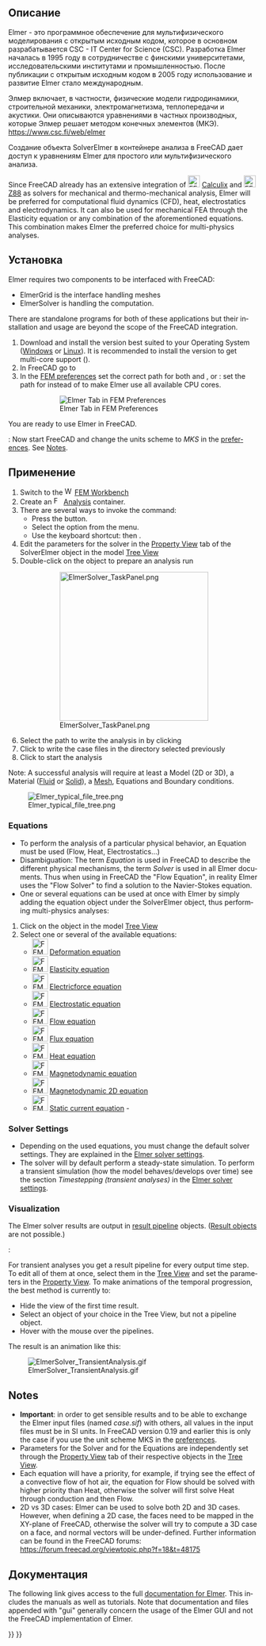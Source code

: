 <languages/>

<div class="mw-translate-fuzzy">
{{Docnav/ru
|[[FEM_SolverCalculiX/ru|Solver CalculiX]]
|[[FEM_SolverZ88/ru|Solver Z88]]
|[[FEM_Workbench/ru|FEM]]
|IconL=FEM_SolverCalculiX.svg
|IconR=FEM_SolverZ88.svg
|IconC=Workbench_FEM.svg
}}
</div>

<div class="mw-translate-fuzzy">
{{GuiCommand/ru
|Name=FEM SolverElmer
|Name/ru=FEM SolverElmer
|Icon=Fem-elmer.svg
|MenuLocation= Solve → solver Elmer
|Workbenches=[[FEM_Workbench/ru|FEM]]
|Shortcut=
|SeeAlso=[[FEM_SolverCalculiX/ru|FEM Solver CalculiX]], [[FEM_SolverZ88/ru|FEM Solver Z88]], [[FEM_tutorial/ru|Учебник МКЭ]]
}}
</div>

<span id="Description"></span>
==Описание==

<div class="mw-translate-fuzzy">
Elmer - это программное обеспечение для мультифизического моделирования с открытым исходным кодом, которое в основном разрабатывается CSC - IT Center for Science (CSC). Разработка Elmer началась в 1995 году в сотрудничестве с финскими университетами, исследовательскими институтами и промышленностью. После публикации с открытым исходным кодом в 2005 году использование и развитие Elmer стало международным.
</div>

<div class="mw-translate-fuzzy">
Элмер включает, в частности, физические модели гидродинамики, строительной механики, электромагнетизма, теплопередачи и акустики. Они описываются уравнениями в частных производных, которые Элмер решает методом конечных элементов (МКЭ). https://www.csc.fi/web/elmer
</div>

Создание объекта SolverElmer в контейнере анализа в FreeCAD дает доступ к уравнениям Elmer для простого или мультифизического анализа.

<div lang="en" dir="ltr" class="mw-content-ltr">
Since FreeCAD already has an extensive integration of [[Image:FEM_SolverCalculiX.svg|24px|link=FEM_SolverCalculixCcxtools]] [[FEM_SolverCalculixCcxtools|Calculix]] and [[Image:FEM_SolverZ88.svg|24px|link=FEM_SolverZ88]] [[FEM_SolverZ88|Z88]] as solvers for mechanical and thermo-mechanical analysis, Elmer will be preferred for computational fluid dynamics (CFD), heat, electrostatics and electrodynamics. It can also be used for mechanical FEA through the Elasticity equation or any combination of the aforementioned equations. This combination makes Elmer the preferred choice for multi-physics analyses.
</div>

<span id="Installation"></span>
==Установка==

<div lang="en" dir="ltr" class="mw-content-ltr">
Elmer requires two components to be interfaced with FreeCAD:
* ElmerGrid is the interface handling meshes
* ElmerSolver is handling the computation. 
There are standalone programs for both of these applications but their installation and usage are beyond the scope of the FreeCAD integration.
</div>

<div lang="en" dir="ltr" class="mw-content-ltr">
# Download and install the version best suited to your Operating System ([https://www.nic.funet.fi/pub/sci/physics/elmer/bin/windows/ Windows] or [https://www.nic.funet.fi/pub/sci/physics/elmer/bin/linux/Readme1st.txt Linux]). It is recommended to install the {{incode|mpi}} version to get multi-core support ({{Version|0.21}}).
# In FreeCAD go to {{MenuCommand|Edit → Preferences → FEM → Elmer}}
# In the [[FEM_Preferences#Elmer|FEM preferences]] set the correct path for both {{incode|ElmerGrid}} and {{incode|ElmerSolver}}, or {{VersionPlus|0.21}}: set the path for {{incode|ElmerSolver_mpi}} instead of {{incode|ElmerSolver}} to make Elmer use all available CPU cores.
#: [[Image:Preferences-ElmerPath.png|Elmer Tab in FEM Preferences]]
#: {{Caption|Elmer preferences dialog menu showing fields to locate important Elmer binaries on Windows OS}}
</div>

<div lang="en" dir="ltr" class="mw-content-ltr">
You are ready to use Elmer in FreeCAD.
</div>

<div lang="en" dir="ltr" class="mw-content-ltr">
{{VersionMinus|0.19}}: Now start FreeCAD and change the units scheme to ''MKS'' in the [[Preferences_Editor#Units|preferences]]. See [[#Notes|Notes]].
</div>

<span id="Usage"></span>
==Применение==

<div lang="en" dir="ltr" class="mw-content-ltr">
# Switch to the [[Image:Workbench_FEM.svg|16px]] [[FEM_Workbench|FEM Workbench]]
# Create an [[Image:FEM_Analysis.svg|16px]] [[FEM_Analysis|Analysis]] container.
# There are several ways to invoke the command:
#* Press the {{Button|[[Image:FEM_SolverElmer.svg|16px]] [[FEM_SolverElmer|Solver Elmer]]}} button.
#* Select the {{MenuCommand|Solve → [[Image:FEM_SolverElmer.svg|16px]] Solver Elmer}} option from the menu.
#* Use the keyboard shortcut: {{KEY|S}} then {{KEY|E}}.
# Edit the parameters for the solver in the [[Property_View|Property View]] {{Button|Data}} tab of the SolverElmer object in the model [[Tree_View|Tree View]]
# Double-click on the {{KEY|[[Image:FEM_SolverElmer.svg|16px]] SolverElmer}} object to prepare an analysis run
#: [[Image:ElmerSolver TaskPanel.png|300px]]
#: {{Caption|Dialog box to run an Elmer analysis}}
# Select the path to write the analysis in by clicking {{Button|…}}
# Click {{Button|Write}} to write the case files in the directory selected previously
# Click {{Button|Run}} to start the analysis
</div>

<div lang="en" dir="ltr" class="mw-content-ltr">
Note: A successful analysis will require at least a Model (2D or 3D), a Material ([[FEM_MaterialFluid|Fluid]] or [[FEM_MaterialSolid|Solid]]), a [[FEM_MeshGmshFromShape|Mesh]], Equations and Boundary conditions.
</div>

[[Image:Elmer_typical_file_tree.png]]
<div lang="en" dir="ltr" class="mw-content-ltr">
{{Caption|Example of a [[Tree_View|Tree View]] once a Solver for Elmer is activated}}
</div>

<div lang="en" dir="ltr" class="mw-content-ltr">
===Equations===
</div>

<div lang="en" dir="ltr" class="mw-content-ltr">
* To perform the analysis of a particular physical behavior, an Equation must be used (Flow, Heat, Electrostatics…)
* Disambiguation: The term ''Equation'' is used in FreeCAD to describe the different physical mechanisms, the term ''Solver'' is used in all Elmer documents. Thus when using in FreeCAD the "Flow Equation", in reality Elmer uses the "Flow Solver" to find a solution to the Navier-Stokes equation.
* One or several equations can be used at once with Elmer by simply adding the equation object under the SolverElmer object, thus performing multi-physics analyses:
</div>

<div lang="en" dir="ltr" class="mw-content-ltr">
# Click on the {{KEY|[[Image:FEM_SolverElmer.svg|22px]] SolverElmer}} object in the model [[Tree_View|Tree View]]
# Select one or several of the available equations:
#* [[Image:FEM_EquationDeformation.svg|32px]] [[FEM_EquationDeformation|Deformation equation]]
#* [[Image:FEM_EquationElasticity.svg|32px]] [[FEM_EquationElasticity|Elasticity equation]]
#* [[Image:FEM_EquationElectricforce.svg|32px]] [[FEM_EquationElectricforce|Electricforce equation]]
#* [[Image:FEM_EquationElectrostatic.svg|32px]] [[FEM_EquationElectrostatic|Electrostatic equation]]
#* [[Image:FEM_EquationFlow.svg|32px]] [[FEM_EquationFlow|Flow equation]]
#* [[Image:FEM_EquationFlux.svg|32px]] [[FEM_EquationFlux|Flux equation]]
#* [[Image:FEM_EquationHeat.svg|32px]] [[FEM_EquationHeat|Heat equation]]
#* [[Image:FEM_EquationMagnetodynamic.svg|32px]] [[FEM_EquationMagnetodynamic|Magnetodynamic equation]]
#* [[Image:FEM_EquationMagnetodynamic2D.svg|32px]] [[FEM_EquationMagnetodynamic2D|Magnetodynamic 2D equation]]
#* [[Image:FEM_EquationStaticCurrent.svg|32px]] [[FEM_EquationStaticCurrent|Static current equation]] - {{Version|1.1}}
</div>

<div lang="en" dir="ltr" class="mw-content-ltr">
===Solver Settings===
</div>

<div lang="en" dir="ltr" class="mw-content-ltr">
* Depending on the used equations, you must change the default solver settings. They are explained in the [[FEM_SolverElmer_SolverSettings|Elmer solver settings]].
* The solver will by default perform a steady-state simulation. To perform a transient simulation (how the model behaves/develops over time) see the section ''Timestepping (transient analyses)'' in the [[FEM_SolverElmer_SolverSettings#Timestepping_(transient_analyses)|Elmer solver settings]].
</div>

<div lang="en" dir="ltr" class="mw-content-ltr">
===Visualization===
</div>

<div lang="en" dir="ltr" class="mw-content-ltr">
The Elmer solver results are output in [[FEM_PostPipelineFromResult|result pipeline]] objects. ([[FEM_ResultShow|Result objects]] are not possible.)
</div>

<div lang="en" dir="ltr" class="mw-content-ltr">
{{Version|0.21}}:
</div>

<div lang="en" dir="ltr" class="mw-content-ltr">
For transient analyses you get a result pipeline for every output time step. To edit all of them at once, select them in the [[Tree_View|Tree View]] and set the parameters in the [[Property View]].
To make animations of the temporal progression, the best method is currently to:
* Hide the view of the first time result.
* Select an object of your choice in the Tree View, but not a pipeline object.
* Hover with the mouse over the pipelines.
</div>

<div lang="en" dir="ltr" class="mw-content-ltr">
The result is an animation like this:
</div>

[[Image:ElmerSolver_TransientAnalysis.gif]]

<div lang="en" dir="ltr" class="mw-content-ltr">
==Notes==
</div>

<div lang="en" dir="ltr" class="mw-content-ltr">
* '''Important''': in order to get sensible results and to be able to exchange the Elmer input files (named ''case.sif'') with others, all values in the input files must be in SI units. In FreeCAD version 0.19 and earlier this is only the case if you use the unit scheme MKS in the [[Preferences_Editor#Units|preferences]].
* Parameters for the Solver and for the Equations are independently set through the [[Property_View|Property View]] {{KEY|Data}} tab of their respective objects in the [[Tree_View|Tree View]].
* Each equation will have a priority, for example, if trying see the effect of a convective flow of hot air, the equation for Flow should be solved with higher priority than Heat, otherwise the solver will first solve Heat through conduction and then Flow.
* 2D vs 3D cases: Elmer can be used to solve both 2D and 3D cases. However, when defining a 2D case, the faces need to be mapped in the XY-plane of FreeCAD, otherwise the solver will try to compute a 3D case on a face, and normal vectors will be under-defined. Further information can be found in the FreeCAD forums: https://forum.freecad.org/viewtopic.php?f=18&t=48175
</div>

<span id="Documentation"></span>
==Документация==

<div lang="en" dir="ltr" class="mw-content-ltr">
The following link gives access to the full [https://www.nic.funet.fi/pub/sci/physics/elmer/doc/ documentation for Elmer]. This includes the manuals as well as tutorials. Note that documentation and files appended with "gui" generally concern the usage of the Elmer GUI and not the FreeCAD implementation of Elmer.
</div>


<div class="mw-translate-fuzzy">
{{Docnav/ru
|[[FEM_SolverCalculiX/ru|Solver CalculiX]]
|[[FEM_SolverZ88/ru|Solver Z88]]
|[[FEM_Workbench/ru|FEM]]
|IconL=FEM_SolverCalculiX.svg
|IconR=FEM_SolverZ88.svg
|IconC=Workbench_FEM.svg
}}
</div>

{{FEM_Tools_navi{{#translation:}}}}
{{Userdocnavi{{#translation:}}}}
